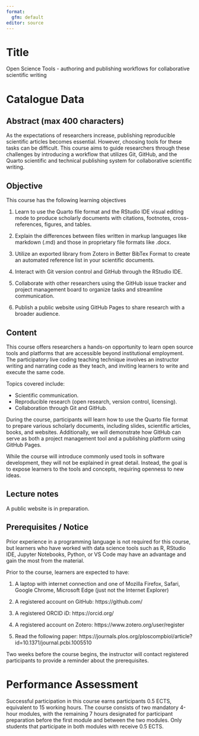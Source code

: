 ```yaml
---
format: 
  gfm: default
editor: source
---
```


# Title

Open Science Tools - authoring and publishing workflows for collaborative scientific writing

# Catalogue Data

## Abstract (max 400 characters)

As the expectations of researchers increase, publishing reproducible scientific articles becomes essential. However, choosing tools for these tasks can be difficult. This course aims to guide researchers through these challenges by introducing a workflow that utilizes Git, GitHub, and the Quarto scientific and technical publishing system for collaborative scientific writing.

## Objective

This course has the following learning objectives

1. Learn to use the Quarto file format and the RStudio IDE visual editing mode to produce scholarly documents with citations, footnotes, cross-references, figures, and tables.

2. Explain the differences between files written in markup languages like markdown (.md) and those in proprietary file formats like .docx.

3. Utilize an exported library from Zotero in Better BibTex Format to create an automated reference list in your scientific documents.

4. Interact with Git version control and GitHub through the RStudio IDE.

5. Collaborate with other researchers using the GitHub issue tracker and project management board to organize tasks and streamline communication.

6. Publish a public website using GitHub Pages to share research with a broader audience.

## Content

This course offers researchers a hands-on opportunity to learn open source tools and platforms that are accessible beyond institutional employment. The participatory live coding teaching technique involves an instructor writing and narrating code as they teach, and inviting learners to write and execute the same code.

Topics covered include:

- Scientific communication.
- Reproducible research (open research, version control, licensing).
- Collaboration through Git and GitHub.

During the course, participants will learn how to use the Quarto file format to prepare various scholarly documents, including slides, scientific articles, books, and websites. Additionally, we will demonstrate how GitHub can serve as both a project management tool and a publishing platform using GitHub Pages.

While the course will introduce commonly used tools in software development, they will not be explained in great detail. Instead, the goal is to expose learners to the tools and concepts, requiring openness to new ideas.

## Lecture notes

A public website is in preparation.

## Prerequisites / Notice

Prior experience in a programming language is not required for this course, but learners who have worked with data science tools such as R, RStudio IDE, Jupyter Notebooks, Python, or VS Code may have an advantage and gain the most from the material.

Prior to the course, learners are expected to have:

1. A laptop with internet connection and one of Mozilla Firefox, Safari, Google Chrome, Microsoft Edge (just not the Internet Explorer)

2. A registered account on GitHub: https://github.com/

3. A registered ORCID iD: https://orcid.org/

4. A registered account on Zotero: https://www.zotero.org/user/register

5. Read the following paper: https://journals.plos.org/ploscompbiol/article?id=10.1371/journal.pcbi.1005510

Two weeks before the course begins, the instructor will contact registered participants to provide a reminder about the prerequisites.

# Performance Assessment

Successful participation in this course earns participants 0.5 ECTS, equivalent to 15 working hours. The course consists of two mandatory 4-hour modules, with the remaining 7 hours designated for participant preparation before the first module and between the two modules. Only students that participate in both modules with receive 0.5 ECTS.